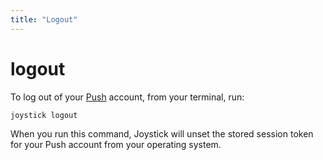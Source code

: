 ```yaml
---
title: "Logout"
---
```


# logout

To log out of your [Push](https://cheatcode.co/push) account, from your terminal, run:

    joystick logout
    

When you run this command, Joystick will unset the stored session token for your Push account from your operating system.
